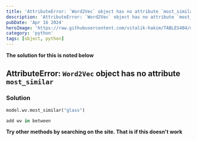 ```yaml
---
title: 'AttributeError: `Word2Vec` object has no attribute `most_similar`'
description: 'AttributeError: `Word2Vec` object has no attribute `most_similar`'
pubDate: 'Apr 16 2024'
heroImage: 'https://raw.githubusercontent.com/vitalik-hakim/TABLES404/main/error_b/python.jpg'
category: 'python'
tags: [object, python]
---
```


**The solution for this is noted below**

## AttributeError: `Word2Vec` object has no attribute `most_similar`

### Solution

```python
model.wv.most_similar("glass")

add wv in between
```

**Try other methods by searching on the site. That is if this doesn't work**
